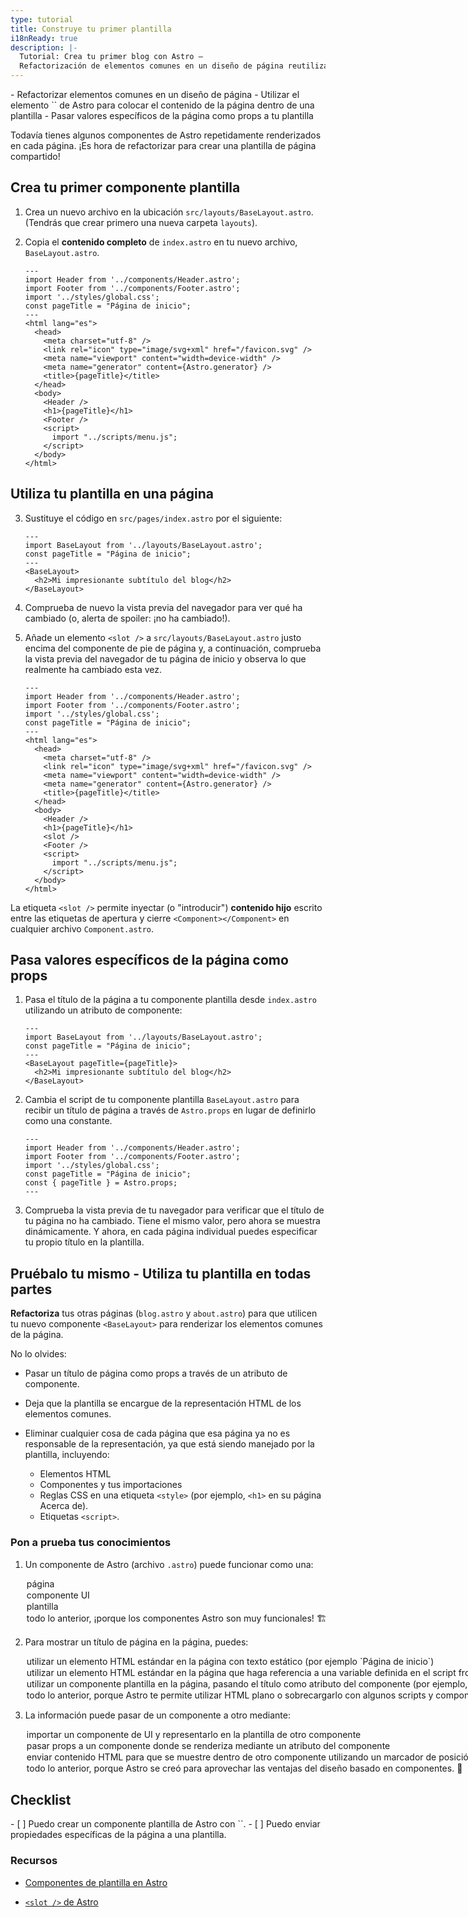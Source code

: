 ```yaml
---
type: tutorial
title: Construye tu primer plantilla
i18nReady: true
description: |-
  Tutorial: Crea tu primer blog con Astro —
  Refactorización de elementos comunes en un diseño de página reutilizable
---
```




<PreCheck>
  - Refactorizar elementos comunes en un diseño de página
  - Utilizar el elemento `<slot />` de Astro para colocar el contenido de la página dentro de una plantilla
  - Pasar valores específicos de la página como props a tu plantilla
</PreCheck>

Todavía tienes algunos componentes de Astro repetidamente renderizados en cada página. ¡Es hora de refactorizar para crear una plantilla de página compartido!

## Crea tu primer componente plantilla

1. Crea un nuevo archivo en la ubicación `src/layouts/BaseLayout.astro`. (Tendrás que crear primero una nueva carpeta `layouts`).

2. Copia el **contenido completo** de `index.astro` en tu nuevo archivo, `BaseLayout.astro`.

    ```astro title="src/layouts/BaseLayout.astro"
    ---
    import Header from '../components/Header.astro';
    import Footer from '../components/Footer.astro';
    import '../styles/global.css';
    const pageTitle = "Página de inicio";
    ---
    <html lang="es">
      <head>
        <meta charset="utf-8" />
        <link rel="icon" type="image/svg+xml" href="/favicon.svg" />
        <meta name="viewport" content="width=device-width" />
        <meta name="generator" content={Astro.generator} />
        <title>{pageTitle}</title>
      </head>
      <body>
        <Header />
        <h1>{pageTitle}</h1>
        <Footer />
        <script>
          import "../scripts/menu.js";
        </script>
      </body>
    </html>
    ```

## Utiliza tu plantilla en una página

3. Sustituye el código en `src/pages/index.astro` por el siguiente:

    ```astro title="src/pages/index.astro"
    ---
    import BaseLayout from '../layouts/BaseLayout.astro';
    const pageTitle = "Página de inicio";
    ---
    <BaseLayout>
      <h2>Mi impresionante subtítulo del blog</h2>
    </BaseLayout>
    ```
 
4. Comprueba de nuevo la vista previa del navegador para ver qué ha cambiado (o, alerta de spoiler: ¡no ha cambiado!).
    
5. Añade un elemento `<slot />` a `src/layouts/BaseLayout.astro` justo encima del componente de pie de página y, a continuación, comprueba la vista previa del navegador de tu página de inicio y observa lo que realmente ha cambiado esta vez.

    ```astro title="src/layouts/BaseLayout.astro" ins={18}
    ---
    import Header from '../components/Header.astro';
    import Footer from '../components/Footer.astro';
    import '../styles/global.css';
    const pageTitle = "Página de inicio";
    ---
    <html lang="es">
      <head>
        <meta charset="utf-8" />
        <link rel="icon" type="image/svg+xml" href="/favicon.svg" />
        <meta name="viewport" content="width=device-width" />
        <meta name="generator" content={Astro.generator} />
        <title>{pageTitle}</title>
      </head>
      <body>
        <Header />
        <h1>{pageTitle}</h1>
        <slot />
        <Footer />
        <script>
          import "../scripts/menu.js";
        </script>
      </body>
    </html>
    ```

 La etiqueta `<slot />` permite inyectar (o "introducir") **contenido hijo** escrito entre las etiquetas de apertura y cierre `<Component></Component>` en cualquier archivo `Component.astro`.

## Pasa valores específicos de la página como props

1. Pasa el título de la página a tu componente plantilla desde `index.astro` utilizando un atributo de componente: 

    ```astro title="src/pages/index.astro" 'pageTitle={pageTitle}'
    ---
    import BaseLayout from '../layouts/BaseLayout.astro';
    const pageTitle = "Página de inicio";
    ---
    <BaseLayout pageTitle={pageTitle}>
      <h2>Mi impresionante subtítulo del blog</h2>
    </BaseLayout>
    ```

2. Cambia el script de tu componente plantilla `BaseLayout.astro` para recibir un título de página a través de `Astro.props` en lugar de definirlo como una constante.

    ```astro title="src/layouts/BaseLayout.astro" del={5} ins={6}
    ---
    import Header from '../components/Header.astro';
    import Footer from '../components/Footer.astro';
    import '../styles/global.css';
    const pageTitle = "Página de inicio";
    const { pageTitle } = Astro.props;
    ---
    ```

3. Comprueba la vista previa de tu navegador para verificar que el título de tu página no ha cambiado. Tiene el mismo valor, pero ahora se muestra dinámicamente. Y ahora, en cada página individual puedes especificar tu propio título en la plantilla.


<Box icon="puzzle-piece">

## Pruébalo tu mismo - Utiliza tu plantilla en todas partes

**Refactoriza** tus otras páginas (`blog.astro` y `about.astro`) para que utilicen tu nuevo componente `<BaseLayout>` para renderizar los elementos comunes de la página.

No lo olvides:

- Pasar un título de página como props a través de un atributo de componente.

- Deja que la plantilla se encargue de la representación HTML de los elementos comunes.

- Eliminar cualquier cosa de cada página que esa página ya no es responsable de la representación, ya que está siendo manejado por la plantilla, incluyendo: 

  - Elementos HTML
  - Componentes y tus importaciones 
  - Reglas CSS en una etiqueta `<style>` (por ejemplo, `<h1>` en su página Acerca de).
  - Etiquetas `<script>`.
</Box>



<Box icon="question-mark">

### Pon a prueba tus conocimientos

1. Un componente de Astro (archivo `.astro`) puede funcionar como una:

    <MultipleChoice>
      <Option>página</Option>
      <Option>componente UI</Option>
      <Option>plantilla</Option>
      <Option isCorrect>todo lo anterior, ¡porque los componentes Astro son muy funcionales! 🏗️</Option>
    </MultipleChoice>

2. Para mostrar un título de página en la página, puedes:

    <MultipleChoice>
      <Option>
        utilizar un elemento HTML estándar en la página con texto estático (por ejemplo `<h1>Página de inicio</h1>`)
      </Option>
      <Option>
        utilizar un elemento HTML estándar en la página que haga referencia a una variable definida en el script frontmatter del componente (por ejemplo, `<h1>{pageTitle}</h1>`)
      </Option>
      <Option>
        utilizar un componente plantilla en la página, pasando el título como atributo del componente (por ejemplo, `<BaseLayout title="Página de inicio" />` o `<BaseLayout title={pageTitle} />`)
      </Option>
      <Option isCorrect>
        todo lo anterior, porque Astro te permite utilizar HTML plano o sobrecargarlo con algunos scripts y componentes. 💪
      </Option>
    </MultipleChoice>

3. La información puede pasar de un componente a otro mediante:

    <MultipleChoice>
      <Option>
        importar un componente de UI y representarlo en la plantilla de otro componente
      </Option>
      <Option>
        pasar props a un componente donde se renderiza mediante un atributo del componente
      </Option>
      <Option>
        enviar contenido HTML para que se muestre dentro de otro componente utilizando un marcador de posición `<slot />`.
      </Option>
      <Option isCorrect>
        todo lo anterior, porque Astro se creó para aprovechar las ventajas del diseño basado en componentes. 🧩
      </Option>
    </MultipleChoice>

</Box>

<Box icon="check-list">

## Checklist

<Checklist>
- [ ] Puedo crear un componente plantilla de Astro con `<slot />`.
- [ ] Puedo enviar propiedades específicas de la página a una plantilla.
</Checklist>
</Box>

### Recursos

- [Componentes de plantilla en Astro](/es/core-concepts/layouts/)

- [`<slot />` de Astro](/es/core-concepts/astro-components/#slots)